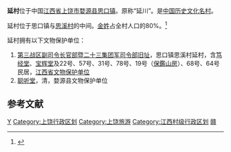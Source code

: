 '''延村'''位于中国[[江西省|江西省]][[上饶市|上饶市]][[婺源县|婺源县]][[思口镇|思口镇]]。原称“延川”。是[[中国历史文化名村|中国历史文化名村]]。

延村位于思口镇与[[思溪村|思溪村]]的中间。[[金姓|金姓]]占全村人口的80%。<ref>{{Cite web |url=http://www.lushantravel.com/JXJDJS_wuyuangyancung.html |title=婺源旅游景点清代商宅群——延村 |access-date=2010-08-22 |archive-date=2016-03-05 |archive-url=https://web.archive.org/web/20160305000758/http://www.lushantravel.com/JXJDJS_wuyuangyancung.html }}</ref>

延村拥有以下文物保护单位：
#[[第三战区副司令长官部暨二十三集团军司令部旧址|第三战区副司令长官部暨二十三集团军司令部旧址]]，思口镇思溪村延村，含[[笃经堂|笃经堂]]、[[宝辉堂|宝辉堂]]及22号、57号、31号、78号、19号（[[保鑑山房|保鑑山房]]）、68号、64号民居，[[江西省文物保护单位|江西省文物保护单位]]
#[[聪听堂|聪听堂]]，清，婺源县文物保护单位

==参考文献==
{{reflist}}

{{中国历史文化名村}}
{{coord|29|20|30|N|117|47|55|E|display=title|scale:100000}}

[[Category:婺源县|Y]]
[[Category:上饶行政区划|Category:上饶行政区划]]
[[Category:上饶旅游|Category:上饶旅游]]
[[Category:江西村级行政区划|Category:江西村级行政区划]]
[[Category:中国历史文化名村|赣]]